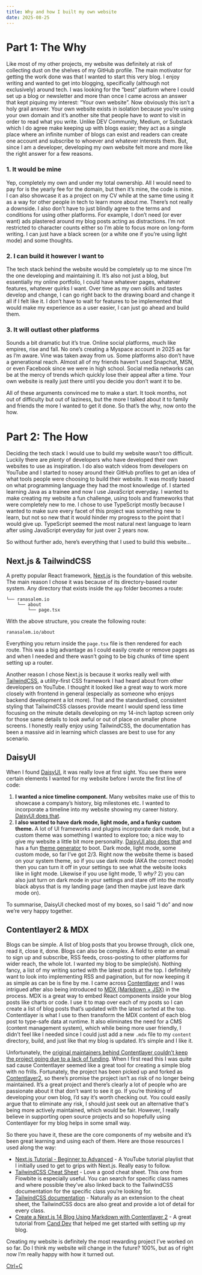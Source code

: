 ```yaml
---
title: Why and how I built my own website
date: 2025-08-25
---
```

# Part 1: The Why

Like most of my other projects, my website was definitely at risk of collecting dust on the shelves of my GitHub profile. The main motivator for getting the work done was that I wanted to start this very blog. I enjoy writing and wanted to get into blogging, specifically (although not exclusively) around tech. I was looking for the “best” platform where I could set up a blog or newsletter and more than once I came across an answer that kept piquing my interest: “Your own website”. Now obviously this isn’t a holy grail answer. Your own website exists in isolation because you’re using your own domain and it’s another site that people have to *want* to visit in order to read what you write. Unlike DEV Community, Medium, or Substack which I do agree make keeping up with blogs easier; they act as a single place where an infinite number of blogs can exist and readers can create one account and subscribe to whoever and whatever interests them. But, since I am a developer, developing my own website felt more and more like the right answer for a few reasons.

### 1. It would be mine

Yep, completely my own and under my total ownership. All I would need to pay for is the yearly fee for the domain, but then it’s mine, the code is mine. I can also showcase it as a project on my CV while at the same time using it as a way for other people in tech to learn more about me. There’s not really a downside. I also don’t have to just blindly agree to the terms and conditions for using other platforms. For example, I don’t need (or ever want) ads plastered around my blog posts acting as distractions. I’m not restricted to character counts either so I’m able to focus  more on long-form writing. I can just have a black screen (or a white one if you’re using light mode) and some thoughts.

### 2. I can build it however I want to

The tech stack behind the website would be completely up to me since I’m the one developing and maintaining it. It’s also not just a blog, but essentially my online portfolio, I could have whatever pages, whatever features, whatever quirks I want. Over time as my own skills and tastes develop and change, I can go right back to the drawing board and change it all if I felt like it. I don’t have to wait for features to be implemented that would make my experience as a user easier, I can just go ahead and build them.

### 3. It will outlast other platforms

Sounds a bit dramatic but it’s true. Online social platforms, much like empires, rise and fall. No one’s creating a Myspace account in 2025 as far as I’m aware. Vine was taken away from us. Some platforms also don’t have a generational reach. Almost all of my friends haven’t used Snapchat, MSN, or even Facebook since we were in high school. Social media networks can be at the mercy of trends which quickly lose their appeal after a time. Your own website is really just there until you decide you don’t want it to be.

All of these arguments convinced me to make a start. It took months, not out of difficulty but out of laziness, but the more I talked about it to family and friends the more I wanted to get it done. So that’s the why, now onto the how.

# Part 2: The How

Deciding the tech stack I would use to build my website wasn’t too difficult. Luckily there are *plenty* of developers who have developed their own websites to use as inspiration. I do also watch videos from developers on YouTube and I started to nosey around their GitHub profiles to get an idea of what tools people were choosing to build their website. It was mostly based on what programming language they had the most knowledge of. I started learning Java as a trainee and now I use JavaScript everyday. I wanted to make creating my website a fun challenge, using tools and frameworks that were completely new to me. I chose to use TypeScript mostly because I wanted to make sure every facet of this project was something new to learn, but not so new that it would hinder my progress to the point that I would give up. TypeScript seemed the most natural next language to learn after using JavaScript everyday for just over 2 years now. 

So without further ado, here’s everything that I used to build this website...

## Next.js & TailwindCSS

A pretty popular React framework, [Next.js](https://nextjs.org) is the foundation of this website. The main reason I chose it was because of its directory-based router system. Any directory that exists inside the `app` folder becomes a route:

```
└── ranasalem.io
    └── about
        └── page.tsx
```

With the above structure, you create the following route:

```
ranasalem.io/about
```

Everything you return inside the `page.tsx` file is then rendered for each route. This was a big advantage as I could easily create or remove pages as and when I needed and there wasn’t going to be big chunks of time spent setting up a router.

Another reason I chose Next.js is because it works really well with [TailwindCSS](https://tailwindcss.com), a utility-first CSS framework I had heard about from other developers on YouTube. I thought it looked like a great way to work more closely with frontend in general (especially as someone who enjoys backend development a lot more). That and the standardised, consistent styling that TailwindCSS classes provide meant I would spend less time focusing on the minute details developing on my 14-inch laptop screen only for those same details to look awful or out of place on smaller phone screens. I honestly really enjoy using TailwindCSS, the documentation has been a massive aid in learning which classes are best to use for any scenario.

## DaisyUI

When I found [DaisyUI](https://daisyui.com), it was really love at first sight. You see there were certain elements I wanted for my website before I wrote the first line of code:

1. **I wanted a nice timeline component.** Many websites make use of this to showcase a company’s history, big milestones etc. I wanted to incorporate a timeline into my website showing my career history. [DaisyUI does that](https://daisyui.com/components/timeline/). 
2. **I also wanted to have dark mode, light mode, and a funky custom theme.** A lot of UI frameworks and plugins incorporate dark mode, but a custom theme was something I wanted to explore too; a nice way to give my website a little bit more personality. [DaisyUI also does that](https://daisyui.com/docs/themes/) and has a fun [theme generator](https://daisyui.com/theme-generator/#theme=eJxtlOtu4yAQhV8FWaq0KzUIhoth34bYuLHqmAgctbtV330xThMI_heY75y54Xw1sznb5k8zjW-npXltOjc5fwjdyRbXh8MWOJpgD5SQGHLvU3f6FX-_IILI72cIMkirfYbljNhnOjcvdl7uHNDIYUIkAiWwUiJXXPx4Nv7vHearKQaOoG0xAbbDVgk0SwnYKgLcKpWLgo14n6eQtxQUMcExI_t4nYWnLKAQ44BBFDLTdTnbtitLBSCqKNYUarbyZyr5SxY1CnMqc81sr4s302OJWzFEbDMt53SD6w5gE8U5KYlZUdQ4D-5RfnKncWEMsJT0GaxXrLfao4Kz2HdbjPQaGw7h4S6Te9siKhmGsvYbXE8nTZQkkcKa55oP4-dxfruzKvVJlUaKYw56h638eXqklALiAmtS-FvvnX-Uv5GaI8qiu6rIejrba4jLooDJT-3e9OM1xAc32W5J_gQLb895cBjt1KcIPIeO7rOUhPGfLd2gjO2ZHZ3v7UrTy2e66O1lOa3ndJrdGNY_FRJPvR3MdYpdDWYK9rW5eDtYH-K38n67-_4PjS9Oyg) to boot. Dark mode, light mode, some custom mode, so far I’ve got 2/3. Right now the website theme is based on your system theme, so if you use dark mode (AKA the correct mode) then you can turn it off in your settings to see what the website looks like in light mode. Likewise if you use light mode, 1) *why?* 2) you can also just turn on dark mode in your settings and stare off into the mostly black abyss that is my landing page (and then maybe just leave dark mode on).

To summarise, DaisyUI checked most of my boxes, so I said “I do” and now we’re very happy together.

## Contentlayer2 & MDX

Blogs can be simple. A list of blog posts that you browse through, click one, read it, close it, done. Blogs can also be complex. A field to enter an email to sign up and subscribe, RSS feeds, cross-posting to other platforms for wider reach, the whole lot. I wanted my blog to be simple(ish). Nothing fancy, a list of my writing sorted with the latest posts at the top. I definitely want to look into implementing RSS and pagination, but for now keeping it as simple as can be is fine by me. I came across [Contentlayer](https://contentlayer.dev) and I was intrigued after also being introduced to [MDX (Markdown + JSX)](https://www.mdxblog.io/blog/a-beginner's-guide-to-mdx) in the process. MDX is a great way to embed React components inside your blog posts like charts or code. I use it to map over each of my posts so I can create a list of blog posts that’s updated with the latest sorted at the top. Contentlayer is what I use to then transform the MDX content of each blog post to type-safe data at runtime. It also eliminates the need for a CMS (content management system), which while being more user friendly, I didn’t feel like I needed since I could just add a new `.mdx` file to my `content` directory, build, and just like that my blog is updated. It’s simple and I like it.

Unfortunately, the [original maintainers behind Contentlayer couldn’t keep the project going due to a lack of funding](https://github.com/contentlayerdev/contentlayer/issues/429). When I first read this I was quite sad cause Contentlayer seemed like a great tool for creating a simple blog with no frills. Fortunately, the project has been picked up and forked as [Contentlayer2](https://github.com/timlrx/contentlayer2), so there’s promise the project isn’t as risk of no longer being maintained. It’s a great project and there’s clearly a lot of people who are passionate about it that don’t want to see it go. If you’re thinking of developing your own blog, I’d say it’s worth checking out. You could easily argue that to eliminate any risk, I should just seek out an alternative that's being more actively maintained, which would be fair. However, I really believe in supporting open source projects and so hopefully using Contentlayer for my blog helps in some small way.

So there you have it, these are the core components of my website and it’s been great learning and using each of them. Here are those resources I used along the way:

- [Next.js Tutorial - Beginner to Advanced](https://youtube.com/playlist?list=PLC3y8-rFHvwjOKd6gdf4QtV1uYNiQnruI&si=yv071KCmecBg1fBQ) - A YouTube tutorial playlist that I initially used to get to grips with Next.js. Really easy to follow.
- [TailwindCSS Cheat Sheet](https://flowbite.com/tools/tailwind-cheat-sheet/) - Love a good cheat sheet. This one from Flowbite is especially useful. You can search for specific class names and where possible they’ve also linked back to the TailwindCSS documentation for the specific class you’re looking for.
- [TailwindCSS documentation](https://tailwindcss.com/docs/installation/using-vite) - Naturally as an extension to the cheat sheet, the TailwindCSS docs are also great and provide a lot of detail for every class.
- [Create a Next.js 14 Blog Using Markdown with Contentlayer 2](https://www.youtube.com/watch?v=ICOBQCvbtNc&list=LL&index=11) - A great tutorial from [Cand Dev](https://www.youtube.com/@CandDev) that helped me get started with setting up my blog.

Creating my website is definitely the most rewarding project I’ve worked on so far. Do I think my website will change in the future? 100%, but as of right now I’m really happy with how it turned out.

[Ctrl+C](/blog)
